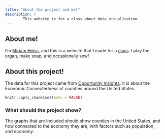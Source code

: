 ```yaml
---
title: "About the project and me!"
description: |
        This website is for a class about data visualization
---
```


## About me!

I'm [Miriam Heiss](https://www.miriamheiss.com/), and this is a website that I made for a [class](https://bootcamp.davidkane.info/). I play the organ, make soap, and occasionally sew! 

## About this project!

The data for this project came from [Opportunity Insights](https://opportunityinsights.org/data/). It is about the Economic Connectedness of counties around the United States.

```r
knitr::opts_chunk$set(echo = FALSE)
```

### What should the project show?

The graphs that are included should show counties in the United States, and how connected to the economy they are, with factors such as population, and economy. 
